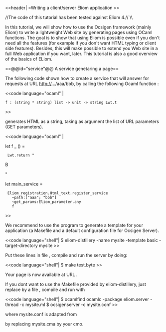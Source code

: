 <<header| =Writing a client/server Eliom application >>

//The code of this tutorial has been tested against Eliom 4.// \\

In this tutorial, we will show how to use the Ocsigen framework
(mainly Eliom) to write a lightweight Web site by generating pages
using OCaml functions. The goal is to show that using Eliom is
possible even if you don't need all the features (for example if you
don't want HTML typing or client side features). Besides, this will
make possible to extend you Web site in a full Web application
if you want, later. This tutorial is also a good overview of the basics
of ELiom.


==@@id="service"@@ A service genetaring a page==

The following code shown how to create a service that will answer
for requests at URL http://.../aaa/bbb, by calling the following
Ocaml function {{{f}}}:

<<code language="ocaml" |

 f : (string * string) list -> unit -> string Lwt.t

>>

{{{f}}} generates HTML as a string, taking as argument
the list of URL parameters (GET parameters).

<<code language="ocaml" |

let f _ () =
  Lwt.return "<html><head><title>A</title></head><body>B</body></html>"

let main_service =
  Eliom_registration.Html_text.register_service
    ~path:["aaa"; "bbb"]
    ~get_params:Eliom_parameter.any
    f

>>

We recommend to use the program {{{eliom-distillery}}}
to generate a template for your application (a Makefile and a default
configuration file for Ocsigen Server).


<<code language="shell"|
$ eliom-distillery -name mysite -template basic -target-directory mysite
>>

Put these lines in file {{{mysite.eliom}}}, compile and run the server by
doing:

<<code language="shell"|
$ make test.byte
>>

Your page is now available at URL [[http://localhost:8080/aaa/bbb|{{{http://localhost:8080/aaa/bbb}}}]].

If you dont want to use the Makefile provided by eliom-distillery,
just replace {{{mysite.eliom}}} by a file {{{mysite.ml}}},
compile and run with

<<code language="shell"|
$ ocamlfind ocamlc -package eliom.server -thread -c mysite.ml
$ ocsigenserver -c mysite.conf
>>

where mysite.conf is adapted from
 {{{ocsigenserver -c local/etc/mysite/mysite-test.conf}}}
by replacing mysite.cma by your cmo.
